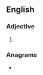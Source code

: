 ==English==

===Adjective===
{{head|en|adjective comparative form}}

# {{en-comparative of|randy}}

===Anagrams===
* {{anagrams|en|a=adeinrr|Reinard|darrein|drainer|redrain}}